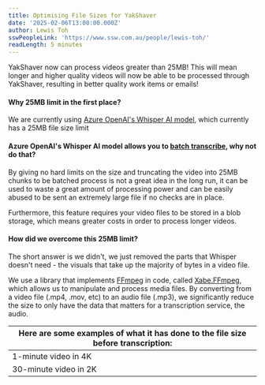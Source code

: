 ```yaml
---
title: Optimising File Sizes for YakShaver
date: '2025-02-06T13:00:00.000Z'
author: Lewis Toh
sswPeopleLink: 'https://www.ssw.com.au/people/lewis-toh/'
readLength: 5 minutes
---
```


YakShaver now can process videos greater than 25MB! This will mean longer and higher quality videos will now be able to be processed through YakShaver, resulting in better quality work items or emails!

#### Why 25MB limit in the first place?

We are currently using [Azure OpenAI's Whisper AI model](https://learn.microsoft.com/en-us/azure/ai-services/speech-service/whisper-overview), which currently has a 25MB file size limit

#### Azure OpenAI's Whisper AI model allows you to [batch transcribe](https://learn.microsoft.com/en-us/azure/ai-services/speech-service/batch-transcription), why not do that?

By giving no hard limits on the size and truncating the video into 25MB chunks to be batched process is not a great idea in the long run, it can be used to waste a great amount of processing power and can be easily abused to be sent an extremely large file if no checks are in place.

Furthermore, this feature requires your video files to be stored in a blob storage, which means greater costs in order to process longer videos.

#### How did we overcome this 25MB limit?

The short answer is we didn't, we just removed the parts that Whisper doesn't need - the visuals that take up the majority of bytes in a video file.

We use a library that implements [FFmpeg](https://ffmpeg.org/) in code, called [Xabe.FFmpeg](https://ffmpeg.xabe.net/index.html), which allows us to manipulate and process media files. By converting from a video file (.mp4, .mov, etc) to an audio file (.mp3), we significantly reduce the size to only have the data that matters for a transcription service, the audio.

| Here are some examples of what it has done to the file size before transcription: |
| --------------------------------------------------------------------------------- |
| 1-minute video in 4K                                                              |
| 30-minute video in 2K                                                             |
